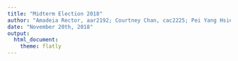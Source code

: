 ```yaml
---
title: "Midterm Election 2018"
author: "Amadeia Rector, aar2192; Courtney Chan, cac2225; Pei Yang Hsieh, ph2538; Qiu Xia Guan, qg2155; Francois Ban, kb2977"
date: "November 20th, 2018"
output: 
  html_document:
    theme: flatly
---
```



